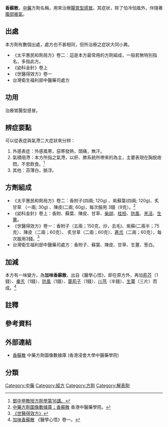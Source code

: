 {{ctm}}
{{Infobox Prescription of TCM
|name          = 香蘇散
|shortname     =
|nickname      =
|origin        = 
|formulation   = 散劑
|image         = 
|image_caption = 
|TCD1          = 陳皮
|dosage1       =  1 錢
|TCD2          = 香附子 炒
|dosage2       = 2錢
|TCD3          = 紫蘇
|dosage3       = 2 錢
|TCD4          = 甘草 炙
|dosage4       = 7 分
|TCD5          = 生薑
|dosage5       = 1 錢
|TCD6          = 葱白
|dosage6       = 1 錢 {{notetag|劑量因各版本不同而有變化。}}
|TCD7          = 
|dosage7       = 
|function      = 
|footnotes     = 
}}

'''香蘇散'''，[[中藥|中藥]]方劑名稱，用來治療[[腸胃型感冒|腸胃型感冒]]。其症狀，除了怕冷怕風外，伴隨著[[腹部脹氣|腹部脹氣]]。

==出處==
本方劑有數個出處，處方也不甚相同，但所治療之症狀大同小異。
* 《太平惠民和劑局方》卷二：這是本方最常用的方劑組成，一般若無特別指名，多指此方。
* 《幼科金針》卷上
* 《世醫得效方》卷一
* 台灣衛生福利部中醫藥司處方

==功用==

治療胃腸型感冒。

==辨症要點==

可以從表症與氣滯二大症狀來分辨：
#外感表症：外感風寒，惡寒發熱，頭痛，無汗。
#氣積阻滯：本方所指之氣滯，以肝、脾系統所帶來的為主，主要表現在胸脘痞悶，不思飲食。<ref>[https://www.theqi.com/cmed/class/class4/fj16.html 鄧中甲教授方劑學第16講。]</ref>
#其他：苔薄白，脈浮。

==方劑組成==
* 《太平惠民和劑局方》卷二：香附子(四兩; 120g) 、紫蘇葉(四兩; 120g)、炙甘草 （一兩; 30g) 、陳皮(二兩; 60g)，每次服用 3錢（9克）。<ref>[https://sys02.lib.hkbu.edu.hk/cmfid/details.asp?lang=cht&id=F00004  中藥方劑圖像數據庫；香蘇散] 香港中醫藥學院。</ref>
* 《幼科金針》卷上：香附、蘇葉、陳皮、甘草、[[柴胡|柴胡]]、[[桂枝|桂枝]]、[[防風|防風]]、[[羌活|羌活]]、[[生薑|生薑]]。{{notetag|本方主治幼兒風寒並伴有嘔吐。}}
* 《世醫得效方》卷一：香附子（五兩；150克，炒，去毛)、紫蘇(二兩半；75克）、陳皮（二兩；60克）、 炙甘草（二兩；60克）、[[蒼朮|蒼朮]]（二兩；60克），每次服用3錢。<ref>[https://ctext.org/wiki.pl?if=gb&res=428091 《世醫得效方》]</ref>{{notetag|本方旨在加強袪濕之功能。}}
* 台灣衛生福利部中醫藥司處方：香附子、蘇葉、陳皮、甘草、生薑、葱白。{{notetag|本方旨在加強發汗之力道。}}

==加減==
本方有一味變方，為'''加味香蘇散'''，出自《醫學心悟》，即在原方外，再加[[荊芥|荊芥]]（1錢）、[[秦艽|秦艽]]（1錢）、[[防風|防風]]（1錢）、[[蔓荊子|蔓荊子]]（1錢）、[[川芎|川芎]]（半錢）、[[生薑|生薑]]（三片）而成。<ref>[https://ctext.org/wiki.pl?if=gb&chapter=926470&searchu=%E9%A6%99%E8%98%87%E6%95%A3 加味香蘇散] 《醫學心悟》卷一。</ref>

==註釋==
{{notefoot}}

==參考資料==
{{reflist}}


== 外部連結 ==
* [https://sys02.lib.hkbu.edu.hk/cmfid/details.asp?lang=cht&id=F00004  香蘇散] 中藥方劑圖像數據庫 (香港浸會大學中醫藥學院) {{zh}}{{en}}



==分類==
[[Category:中藥|Category:中藥]]
[[Category:經方|Category:經方]]
[[Category:方劑|Category:方劑]]
[[Category:解表劑|Category:解表劑]]